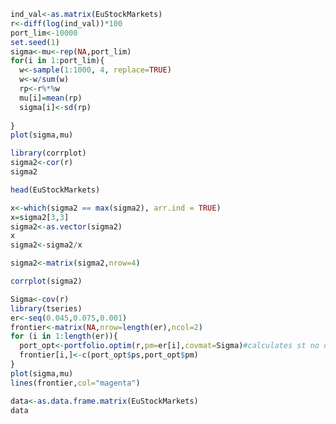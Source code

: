 ```r
ind_val<-as.matrix(EuStockMarkets)
r<-diff(log(ind_val))*100
port_lim<-10000
set.seed(1)
sigma<-mu<-rep(NA,port_lim)
for(i in 1:port_lim){
  w<-sample(1:1000, 4, replace=TRUE)
  w<-w/sum(w)
  rp<-r%*%w
  mu[i]=mean(rp)
  sigma[i]<-sd(rp)
  
}
plot(sigma,mu)

```





```r
library(corrplot)
sigma2<-cor(r)
sigma2

head(EuStockMarkets)

x<-which(sigma2 == max(sigma2), arr.ind = TRUE)
x=sigma2[3,3]
sigma2<-as.vector(sigma2)
x
sigma2<-sigma2/x

sigma2<-matrix(sigma2,nrow=4)

corrplot(sigma2)

```
```r
Sigma<-cov(r)
library(tseries)
er<-seq(0.045,0.075,0.001)
frontier<-matrix(NA,nrow=length(er),ncol=2)
for (i in 1:length(er)){
  port_opt<-portfolio.optim(r,pm=er[i],covmat=Sigma)#calculates st no other pf has the same mean and a lower volatility.
  frontier[i,]<-c(port_opt$ps,port_opt$pm)
}
plot(sigma,mu)
lines(frontier,col="magenta")


```
```r
data<-as.data.frame.matrix(EuStockMarkets)
data
```

